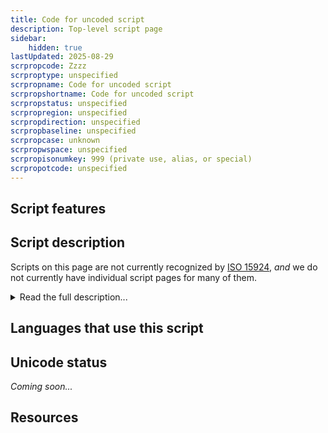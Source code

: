 ```yaml
---
title: Code for uncoded script
description: Top-level script page
sidebar:
    hidden: true
lastUpdated: 2025-08-29
scrpropcode: Zzzz
scrproptype: unspecified
scrpropname: Code for uncoded script
scrpropshortname: Code for uncoded script
scrpropstatus: unspecified
scrpropregion: unspecified
scrpropdirection: unspecified
scrpropbaseline: unspecified
scrpropcase: unknown
scrpropwspace: unspecified
scrpropisonumkey: 999 (private use, alias, or special)
scrpropotcode: unspecified
---
```



## Script features

<ScriptInfo />

## Script description

Scripts on this page are not currently recognized by [ISO 15924](http://www.unicode.org/iso15924/), _and_ we do not currently have individual script pages for many of them.

<details>
<summary>Read the full description...</summary>We also include scripts which have been rejected for encoding. If you have any information on these scripts, please add the information to the site. Your contributions can be a great help in refining and expanding the ISO 15924 standard.
</details>

## Languages that use this script

<WsList script='Zzzz' wsMax='5' />

## Unicode status

_Coming soon..._

## Resources

<ScriptResources detailSummary='seemore' />

